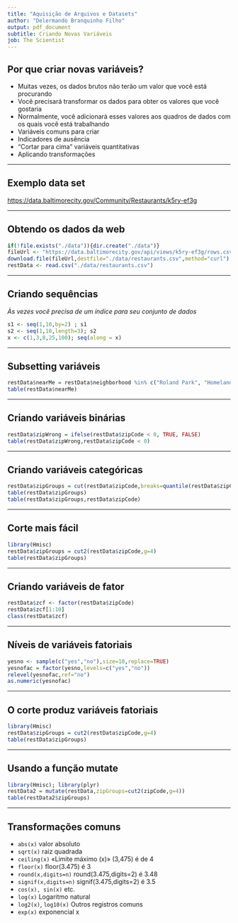 ```yaml
---
title: "Aquisição de Arquivos e Datasets"
author: "Delermando Branquinho Filho"
output: pdf_document
subtitle: Criando Novas Variáveis
job: The Scientist
---
```


## Por que criar novas variáveis?

* Muitas vezes, os dados brutos não terão um valor que você está procurando
* Você precisará transformar os dados para obter os valores que você gostaria
* Normalmente, você adicionará esses valores aos quadros de dados com os quais você está trabalhando
* Variáveis comuns para criar
 * Indicadores de ausência
 * "Cortar para cima" variáveis quantitativas
 * Aplicando transformações

---

## Exemplo data set 

[https://data.baltimorecity.gov/Community/Restaurants/k5ry-ef3g](https://data.baltimorecity.gov/Community/Restaurants/k5ry-ef3g)

---

## Obtendo os dados da web

```r
if(!file.exists("./data")){dir.create("./data")}
fileUrl <- "https://data.baltimorecity.gov/api/views/k5ry-ef3g/rows.csv?accessType=DOWNLOAD"
download.file(fileUrl,destfile="./data/restaurants.csv",method="curl")
restData <- read.csv("./data/restaurants.csv")
```

---

## Criando sequências

_Às vezes você precisa de um índice para seu conjunto de dados_

```r
s1 <- seq(1,10,by=2) ; s1
s2 <- seq(1,10,length=3); s2
x <- c(1,3,8,25,100); seq(along = x)
```


---

## Subsetting variáveis

```r
restData$nearMe = restData$neighborhood %in% c("Roland Park", "Homeland")
table(restData$nearMe)
```

---

## Criando variáveis binárias

```r
restData$zipWrong = ifelse(restData$zipCode < 0, TRUE, FALSE)
table(restData$zipWrong,restData$zipCode < 0)
```


---

## Criando variáveis categóricas

```r
restData$zipGroups = cut(restData$zipCode,breaks=quantile(restData$zipCode))
table(restData$zipGroups)
table(restData$zipGroups,restData$zipCode)
```


---

## Corte mais fácil

```r
library(Hmisc)
restData$zipGroups = cut2(restData$zipCode,g=4)
table(restData$zipGroups)
```

---

## Criando variáveis de fator

```r
restData$zcf <- factor(restData$zipCode)
restData$zcf[1:10]
class(restData$zcf)
```


---

## Níveis de variáveis fatoriais

```r
yesno <- sample(c("yes","no"),size=10,replace=TRUE)
yesnofac = factor(yesno,levels=c("yes","no"))
relevel(yesnofac,ref="no")
as.numeric(yesnofac)
```

---

## O corte produz variáveis fatoriais


```r
library(Hmisc)
restData$zipGroups = cut2(restData$zipCode,g=4)
table(restData$zipGroups)
```


---

## Usando a função mutate

```r
library(Hmisc); library(plyr)
restData2 = mutate(restData,zipGroups=cut2(zipCode,g=4))
table(restData2$zipGroups)
```


---

## Transformações comuns

* `abs(x)` valor absoluto
* `sqrt(x)` raiz quadrada
* `ceiling(x)` «Limite máximo (x)» (3,475) é de 4
* `floor(x)` floor(3.475) é 3
* `round(x,digits=n)` round(3.475,digits=2) é 3.48
* `signif(x,digits=n)` signif(3.475,digits=2) é 3.5
* `cos(x), sin(x)` etc.
* `log(x)` Logaritmo natural
* `log2(x)`, `log10(x)` Outros registros comuns
* `exp(x)` exponencial x

